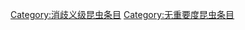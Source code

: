 {{emptycat}}
{{昆虫条目统计表}}

[[Category:消歧义级昆虫条目|Category:消歧义级昆虫条目]]
[[Category:无重要度昆虫条目|Category:无重要度昆虫条目]]